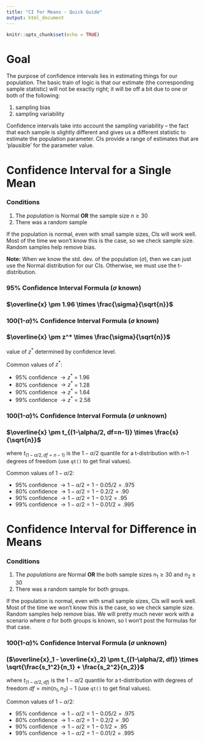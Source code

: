 ---
title: "CI for Means - Quick Guide"
output: html_document
---

```{r setup, include=FALSE}
knitr::opts_chunk$set(echo = TRUE)
```

# Goal

The purpose of confidence intervals lies in estimating things for our population. The basic train of logic is that our estimate (the corresponding sample statistic) will not be exactly right; it will be off a bit due to one or both of the following:

1) sampling bias
2) sampling variability

Confidence intervals take into account the sampling variability -- the fact that each sample is slightly different and gives us a different statistic to estimate the population parameter. CIs provide a range of estimates that are 'plausible' for the parameter value.

# Confidence Interval for a Single Mean

### Conditions

1) The *population* is Normal **OR** the sample size $n \geq 30$
2) There was a random sample

If the population is normal, even with small sample sizes, CIs will work well. Most of the time we won't know this is the case, so we check sample size. Random samples help remove bias.

**Note:** When we know the std. dev. of the population ($\sigma$), then we can just use the Normal distribution for our CIs. Otherwise, we must use the t-distribution.

### 95\% Confidence Interval Formula ($\sigma$ known)

### $\overline{x} \pm 1.96 \times \frac{\sigma}{\sqrt{n}}$

### 100(1-$\alpha$)\% Confidence Interval Formula ($\sigma$ known)

### $\overline{x} \pm z^* \times \frac{\sigma}{\sqrt{n}}$

value of $z^*$ determined by confidence level.

Common values of $z^*$:

- 95\% confidence $\rightarrow z^*$ = 1.96
- 80\% confidence $\rightarrow z^*$ = 1.28
- 90\% confidence $\rightarrow z^*$ = 1.64
- 99\% confidence $\rightarrow z^*$ = 2.58

### 100(1-$\alpha$)\% Confidence Interval Formula ($\sigma$ unknown)

### $\overline{x} \pm t_{(1-\alpha/2, df=n-1)} \times \frac{s}{\sqrt{n}}$

where $t_{(1-\alpha/2, df=n-1)}$ is the $1-\alpha/2$ quantile for a t-distribution with n-1 degrees of freedom (use `qt()` to get final values).

Common values of $1-\alpha/2$:

- 95\% confidence $\rightarrow 1-\alpha/2 = 1 - 0.05/2 = .975$
- 80\% confidence $\rightarrow 1-\alpha/2 = 1 - 0.2/2 = .90$
- 90\% confidence $\rightarrow 1-\alpha/2 = 1 - 0.1/2 = .95$
- 99\% confidence $\rightarrow 1-\alpha/2 = 1 - 0.01/2 = .995$

# Confidence Interval for Difference in Means

### Conditions

1) The *populations* are Normal **OR** the both sample sizes $n_1 \geq 30$ and $n_2 \geq 30$
2) There was a random sample for both groups.

If the population is normal, even with small sample sizes, CIs will work well. Most of the time we won't know this is the case, so we check sample size. Random samples help remove bias. We will pretty much never work with a scenario where $\sigma$ for both groups is known, so I won't post the formulas for that case.

### 100(1-$\alpha$)\% Confidence Interval Formula ($\sigma$ unknown)

### ($\overline{x}_1 - \overline{x}_2) \pm t_{(1-\alpha/2, df)} \times \sqrt{\frac{s_1^2}{n_1} + \frac{s_2^2}{n_2}}$

where $t_{(1-\alpha/2, df)}$ is the $1-\alpha/2$ quantile for a t-distribution with degrees of freedom $df=min(n_1, n_2)-1$ (use `qt()` to get final values).

Common values of $1-\alpha/2$:

- 95\% confidence $\rightarrow 1-\alpha/2 = 1 - 0.05/2 = .975$
- 80\% confidence $\rightarrow 1-\alpha/2 = 1 - 0.2/2 = .90$
- 90\% confidence $\rightarrow 1-\alpha/2 = 1 - 0.1/2 = .95$
- 99\% confidence $\rightarrow 1-\alpha/2 = 1 - 0.01/2 = .995$